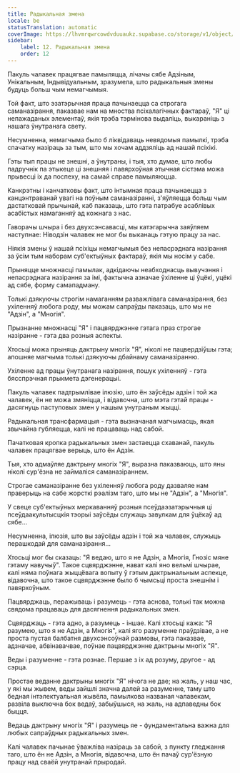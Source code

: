 ```yaml
---
title: Радыкальная змена
locale: be
statusTranslation: automatic
coverImage: https://lhvmrqwrcowdvduuaukz.supabase.co/storage/v1/object/public/strapi-uploads/small_cover-tratado-de-psicologia-revolucionaria.webp-5e15e1cec4e0ebebcde5d7fc7565d8fd.webp
sidebar:
    label: 12. Радыкальная змена
    order: 12
---
```

Пакуль чалавек працягвае памыляцца, лічачы сябе Адзіным, Унікальным, Індывідуальным, зразумела, што радыкальныя змены будуць больш чым немагчымыя.

Той факт, што эзатэрычная праца пачынаецца са строгага саманазірання, паказвае нам на мноства псіхалагічных фактараў, "Я" ці непажаданых элементаў, якія трэба тэрмінова выдаліць, выкараніць з нашага ўнутранага свету.

Несумненна, немагчыма было б ліквідаваць невядомыя памылкі, трэба спачатку назіраць за тым, што мы хочам аддзяліць ад нашай псіхікі.

Гэты тып працы не знешні, а ўнутраны, і тыя, хто думае, што любы падручнік па этыкеце ці знешняя і павярхоўная этычная сістэма можа прывесці іх да поспеху, на самай справе памыляюцца.

Канкрэтны і канчатковы факт, што інтымная праца пачынаецца з канцэнтраванай увагі на поўным саманазіранні, з'яўляецца больш чым дастатковай прычынай, каб паказаць, што гэта патрабуе асаблівых асабістых намаганняў ад кожнага з нас.

Гаворачы шчыра і без двухсэнсавасці, мы катэгарычна заяўляем наступнае: Ніводзін чалавек не мог бы выканаць гэтую працу за нас.

Ніякія змены ў нашай псіхіцы немагчымыя без непасрэднага назірання за ўсім тым наборам суб'ектыўных фактараў, якія мы носім у сабе.

Прыняцце множнасці памылак, адкідаючы неабходнасць вывучэння і непасрэднага назірання за імі, фактычна азначае ўхіленне ці ўцёкі, уцёкі ад сябе, форму самападману.

Толькі дзякуючы строгім намаганням разважлівага саманазірання, без ухіленняў любога роду, мы можам сапраўды паказаць, што мы не "Адзін", а "Многія".

Прызнанне множнасці "Я" і пацвярджэнне гэтага праз строгае назіранне - гэта два розныя аспекты.

Хтосьці можа прыняць дактрыну многіх "Я", ніколі не пацвердзіўшы гэта; апошняе магчыма толькі дзякуючы дбайнаму саманазіранню.

Ухіленне ад працы ўнутранага назірання, пошук ухіленняў - гэта бясспрэчная прыкмета дэгенерацыі.

Пакуль чалавек падтрымлівае ілюзію, што ён заўсёды адзін і той жа чалавек, ён не можа змяніцца, і відавочна, што мэта гэтай працы - дасягнуць паступовых змен у нашым унутраным жыцці.

Радыкальная трансфармацыя - гэта вызначаная магчымасць, якая звычайна губляецца, калі не працаваць над сабой.

Пачатковая кропка радыкальных змен застаецца схаванай, пакуль чалавек працягвае верыць, што ён Адзін.

Тыя, хто адмаўляе дактрыну многіх "Я", выразна паказваюць, што яны ніколі сур'ёзна не займаліся саманазіраннем.

Строгае саманазіранне без ухіленняў любога роду дазваляе нам праверыць на сабе жорсткі рэалізм таго, што мы не "Адзін", а "Многія".

У свеце суб'ектыўных меркаванняў розныя псеўдаэзатэрычныя ці псеўдаакультысцкія тэорыі заўсёды служаць завулкам для ўцёкаў ад сябе...

Несумненна, ілюзія, што вы заўсёды адзін і той жа чалавек, служыць перашкодай для саманазірання...

Хтосьці мог бы сказаць: "Я ведаю, што я не Адзін, а Многія, Гнозіс мяне гэтаму навучыў". Такое сцвярджэнне, нават калі яно вельмі шчырае, калі няма поўнага жыццёвага вопыту ў гэтым дактрынальным аспекце, відавочна, што такое сцвярджэнне было б чымсьці проста знешнім і павярхоўным.

Пацвярджаць, перажываць і разумець - гэта аснова, толькі так можна свядома працаваць для дасягнення радыкальных змен.

Сцвярджаць - гэта адно, а разумець - іншае. Калі хтосьці кажа: "Я разумею, што я не Адзін, а Многія", калі яго разуменне праўдзівае, а не проста пустая балбатня двухсэнсоўнай размовы, гэта паказвае, адзначае, абвінавачвае, поўнае пацвярджэнне дактрыны многіх "Я".

Веды і разуменне - гэта рознае. Першае з іх ад розуму, другое - ад сэрца.

Простае веданне дактрыны многіх "Я" нічога не дае; на жаль, у наш час, у які мы жывем, веды зайшлі значна далей за разуменне, таму што бедная інтэлектуальная жывёла, памылкова названая чалавекам, развіла выключна бок ведаў, забыўшыся, на жаль, на адпаведны бок быцця.

Ведаць дактрыну многіх "Я" і разумець яе - фундаментальна важна для любых сапраўдных радыкальных змен.

Калі чалавек пачынае ўважліва назіраць за сабой, з пункту гледжання таго, што ён не Адзін, а Многія, відавочна, што ён пачаў сур'ёзную працу над сваёй унутранай прыродай.
